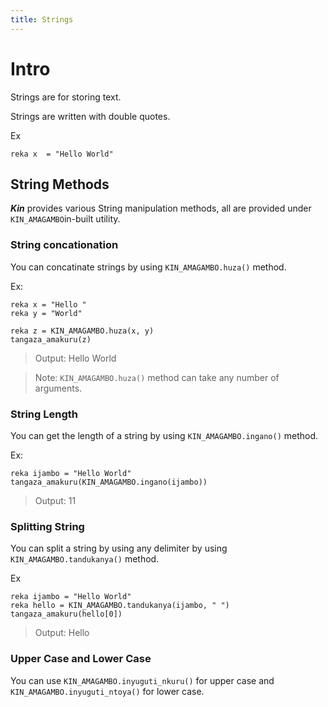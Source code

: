 ```yaml
---
title: Strings
---
```


# Intro

Strings are for storing text.

Strings are written with double quotes.

Ex

```Kin
reka x  = "Hello World"
```

## String Methods

**_Kin_** provides various String manipulation methods, all are provided under `KIN_AMAGAMBO`in-built utility.

### String concationation

You can concatinate strings by using `KIN_AMAGAMBO.huza()` method.

Ex:

```Kin
reka x = "Hello "
reka y = "World"

reka z = KIN_AMAGAMBO.huza(x, y)
tangaza_amakuru(z)
```

> Output: Hello World

> Note: `KIN_AMAGAMBO.huza()` method can take any number of arguments.

### String Length

You can get the length of a string by using `KIN_AMAGAMBO.ingano()` method.

Ex:

```Kin
reka ijambo = "Hello World"
tangaza_amakuru(KIN_AMAGAMBO.ingano(ijambo))
```

> Output: 11

### Splitting String

You can split a string by using any delimiter by using `KIN_AMAGAMBO.tandukanya()` method.

Ex

```Kin
reka ijambo = "Hello World"
reka hello = KIN_AMAGAMBO.tandukanya(ijambo, " ")
tangaza_amakuru(hello[0])
```

> Output: Hello

### Upper Case and Lower Case

You can use `KIN_AMAGAMBO.inyuguti_nkuru()` for upper case and `KIN_AMAGAMBO.inyuguti_ntoya()` for lower case.
